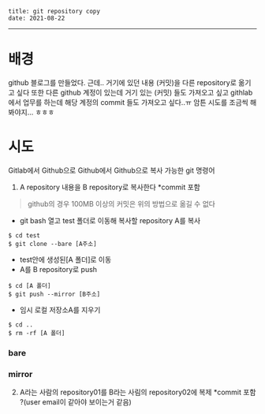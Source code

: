 ```
title: git repository copy
date: 2021-08-22
```
---
# 배경
github 블로그를 만들었다. 근데.. 거기에 있던 내용 (커밋)을 다른 repository로 옮기고 싶다
또한 다른 github 계정이 있는데 거기 있는 (커밋) 들도 가져오고 싶고
githlab 에서 업무를 하는데 해당 계정의 commit 들도 가져오고 싶다..ㅠ
암튼 시도를 조금씩 해봐야지... ㅎㅎㅎ

# 시도

Gitlab에서 Github으로
Github에서 Github으로
복사 가능한 git 명령어

1. A repository 내용을 B repository로 복사한다
   *commit 포함
> github의 경우 100MB 이상의 커밋은 위의 방법으로 옮길 수 없다

- git bash 열고 test 폴더로 이동해 복사할 repository A를 복사
```git
$ cd test
$ git clone --bare [A주소]
```
- test안에 생성된[A 폴더]로 이동
- A를 B repository로 push
```git
$ cd [A 폴더]
$ git push --mirror [B주소]
```
- 임시 로컬 저장소A를 지우기
```git
$ cd ..
$ rm -rf [A 폴더]
```

### bare
### mirror


2. A라는 사람의 repository01를
   B라는 사림의 repository02에 복제
   *commit 포함 ?(user email이 같아야 보이는거 같음)



